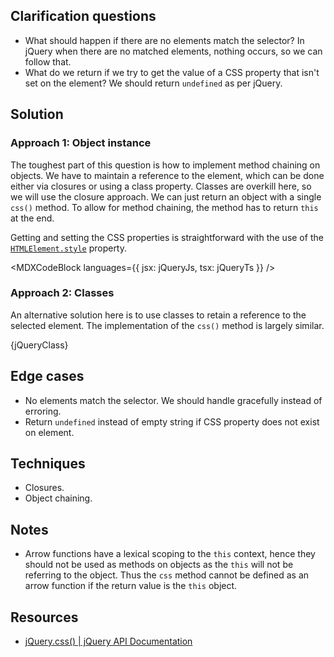 

## Clarification questions

- What should happen if there are no elements match the selector? In jQuery when there are no matched elements, nothing occurs, so we can follow that.
- What do we return if we try to get the value of a CSS property that isn't set on the element? We should return `undefined` as per jQuery.

## Solution

### Approach 1: Object instance

The toughest part of this question is how to implement method chaining on objects. We have to maintain a reference to the element, which can be done either via closures or using a class property. Classes are overkill here, so we will use the closure approach. We can just return an object with a single `css()` method. To allow for method chaining, the method has to return `this` at the end.

Getting and setting the CSS properties is straightforward with the use of the [`HTMLElement.style`](https://developer.mozilla.org/en-US/docs/Web/API/HTMLElement/style) property.

<MDXCodeBlock languages={{ jsx: jQueryJs, tsx: jQueryTs }} />

### Approach 2: Classes

An alternative solution here is to use classes to retain a reference to the selected element. The implementation of the `css()` method is largely similar.

<MDXCodeBlock>{jQueryClass}</MDXCodeBlock>

## Edge cases

- No elements match the selector. We should handle gracefully instead of erroring.
- Return `undefined` instead of empty string if CSS property does not exist on element.

## Techniques

- Closures.
- Object chaining.

## Notes

- Arrow functions have a lexical scoping to the `this` context, hence they should not be used as methods on objects as the `this` will not be referring to the object. Thus the `css` method cannot be defined as an arrow function if the return value is the `this` object.

## Resources

- [jQuery.css() | jQuery API Documentation](https://api.jquery.com/css/)
